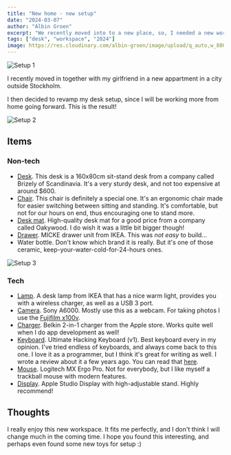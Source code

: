 ```yaml
---
title: "New home - new setup"
date: "2024-03-07"
author: "Albin Groen"
excerpt: "We recently moved into to a new place, so, I needed a new workspace."
tags: ["desk", "workspace", "2024"]
image: https://res.cloudinary.com/albin-groen/image/upload/q_auto,w_800,f_auto/v1709805704/DSCF0874-min_werfyw.jpg
---
```


![Setup 1](https://res.cloudinary.com/albin-groen/image/upload/w_auto,q_auto/v1709805704/DSCF0874-min_werfyw.jpg)

I recently moved in together with my girlfriend in a new appartment in a city outside Stockholm.

I then decided to revamp my desk setup, since I will be working more from home going forward. This is the result!

![Setup 2](https://res.cloudinary.com/albin-groen/image/upload/w_auto,q_auto/v1709805701/DSCF0873-min_z3awj6.jpg)

## Items

### Non-tech

- [Desk](https://www.dpj.se/hoj-och-sankbart-skrivbord/14710-185726-di-650-skrivbord-hoej-och-saenkbart.html#/81-stativ-vit/166-storlek-160x80_cm/663-bordsskiva-ek). This desk is a 160x80cm sit-stand desk from a company called Brizely of Scandinavia. It's a very sturdy desk, and not too expensive at around $600.
- [Chair](https://www.ergocare.se/stolar/frapettsolo3660.html?). This chair is definitely a special one. It's an ergonomic chair made for easier switching between sitting and standing. It's comfortable, but not for our hours on end, thus encouraging one to stand more.
- [Desk mat](https://oakywood.shop/products/felt-cork-desk-mat?variant=40323708420157). High-quality desk mat for a good price from a company called Oakywood. I do wish it was a little bit bigger though!
- [Drawer](https://www.ikea.com/p/micke-ladhurts-pa-hjul-vit-90213078/). MICKE drawer unit from IKEA. This was _not easy_ to build...
- <span className="font-medium">Water bottle</span>. Don't know which brand it
  is really. But it's one of those ceramic, keep-your-water-cold-for-24-hours
  ones.

![Setup 3](https://res.cloudinary.com/albin-groen/image/upload/w_auto,q_auto/v1709805701/DSCF0876-min_ktnrv7.jpg)

### Tech

- [Lamp](https://www.ikea.com/us/en/p/nymane-work-lamp-with-wireless-charging-white-40448611/). A desk lamp from IKEA that has a nice warm light, provides you with a wireless charger, as well as a USB 3 port.
- [Camera](https://www.sony.com/electronics/kameror-med-utbytbart-objektiv/ilce-6000-body-kit). Sony A6000. Mostly use this as a webcam. For taking photos I use the [Fujifilm x100v](https://fujifilm-x.com/products/cameras/x100v/).
- [Charger](https://www.apple.com/shop/product/HPL72Z/A/belkin-boost%E2%86%91charge%E2%84%A2-pro-tr%C3%A5dl%C3%B6s-2-i-1-laddare-med-magsafe). Belkin 2-in-1 charger from the Apple store. Works quite well when I do app development as well!
- [Keyboard](https://ultimatehackingkeyboard.com/). Ultimate Hacking Keyboard (v1). Best keyboard every in my opinion. I've tried endless of keyboards, and always come back to this one. I love it as a programmer, but I think it's great for writing as well. I wrote a review about it a few years ago. You can read that [here](https://abgn.me/blog/my-ultimate-hacking-keyboard-review).
- [Mouse](https://www.logitech.com/products/mice/mx-ergo-wireless-trackball-mouse.910-005179.html). Logitech MX Ergo Pro. Not for everybody, but I like myself a trackball mouse with modern features.
- [Display](https://www.apple.com/studio-display/). Apple Studio Display with high-adjustable stand. Highly recommend!

## Thoughts

I really enjoy this new workspace. It fits me perfectly, and I don't think I will change much in the coming time. I hope you found this interesting, and perhaps even found some new toys for setup :)
